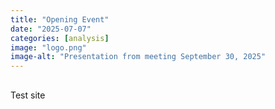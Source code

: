 ```yaml
---
title: "Opening Event"
date: "2025-07-07"
categories: [analysis]
image: "logo.png"
image-alt: "Presentation from meeting September 30, 2025"
---
```


## 

Test site
